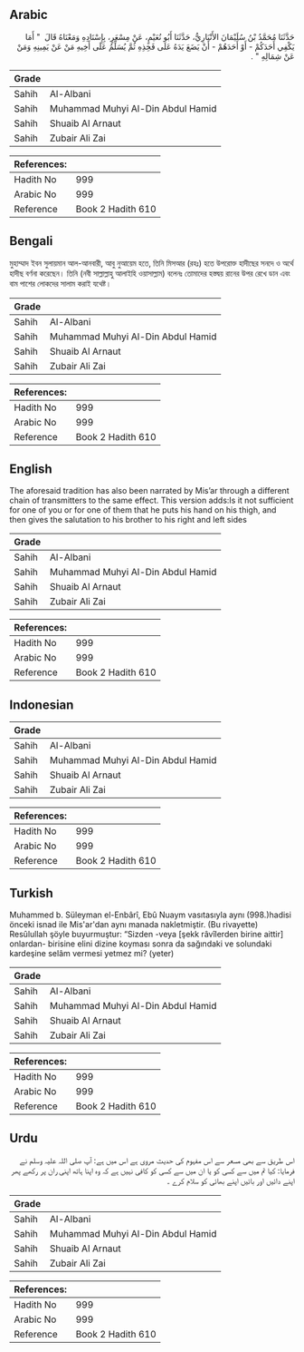 ## Arabic


<div dir="rtl" lang="ar" style={{fontSize:'larger',backgroundColor:'#f8f9fa',padding:20}}>
حَدَّثَنَا مُحَمَّدُ بْنُ سُلَيْمَانَ الأَنْبَارِيُّ، حَدَّثَنَا أَبُو نُعَيْمٍ، عَنْ مِسْعَرٍ، بِإِسْنَادِهِ وَمَعْنَاهُ قَالَ ‏ "‏ أَمَا يَكْفِي أَحَدَكُمْ - أَوْ أَحَدَهُمْ - أَنْ يَضَعَ يَدَهُ عَلَى فَخِذِهِ ثُمَّ يُسَلِّمُ عَلَى أَخِيهِ مَنْ عَنْ يَمِينِهِ وَمَنْ عَنْ شِمَالِهِ ‏"‏ ‏.‏
</div>
<div style={{backgroundColor:'#f8f9fa',padding:20, marginBottom: 10}}><table> <thead> <tr> <th>Grade</th> <th></th> </tr> </thead> <tbody> <tr><td>Sahih</td><td>Al-Albani</td></tr><tr><td>Sahih</td><td>Muhammad Muhyi Al-Din Abdul Hamid</td></tr><tr><td>Sahih</td><td>Shuaib Al Arnaut</td></tr><tr><td>Sahih</td><td>Zubair Ali Zai</td></tr></tbody></table><table> <thead> <tr> <th>References:</th> <th></th> </tr> </thead> <tbody><tr><td>Hadith No</td><td>999</td></tr><tr><td>Arabic No</td><td>999</td></tr><tr><td>Reference</td><td>Book 2 Hadith 610</td></tr></tbody></table></div>

## Bengali


<div dir="ltr" lang="bn" style={{fontSize:'larger',backgroundColor:'#f8f9fa',padding:20}}>
মুহাম্মাদ ইবন সুলায়মান আল-আনবারী, আবু নুআয়েম হতে, তিনি মিসআর (রহঃ) হতে উপরোক্ত হাদীছের সনদে ও অর্থে হাদীছ বর্ণনা করেছেন। তিনি (নবী সাল্লাল্লাহু আলাইহি ওয়াসাল্লাম) বলেনঃ তোমাদের হস্তদ্বয় রানের উপর রেখে ডান এবং বাম পাশের লোকদের সালাম করাই যথেষ্ট।
</div>
<div style={{backgroundColor:'#f8f9fa',padding:20, marginBottom: 10}}><table> <thead> <tr> <th>Grade</th> <th></th> </tr> </thead> <tbody> <tr><td>Sahih</td><td>Al-Albani</td></tr><tr><td>Sahih</td><td>Muhammad Muhyi Al-Din Abdul Hamid</td></tr><tr><td>Sahih</td><td>Shuaib Al Arnaut</td></tr><tr><td>Sahih</td><td>Zubair Ali Zai</td></tr></tbody></table><table> <thead> <tr> <th>References:</th> <th></th> </tr> </thead> <tbody><tr><td>Hadith No</td><td>999</td></tr><tr><td>Arabic No</td><td>999</td></tr><tr><td>Reference</td><td>Book 2 Hadith 610</td></tr></tbody></table></div>

## English


<div dir="ltr" lang="en" style={{fontSize:'larger',backgroundColor:'#f8f9fa',padding:20}}>
The aforesaid tradition has also been narrated by Mis’ar through a different chain of transmitters to the same effect. This version adds:Is it not sufficient for one of you or for one of them that he puts his hand on his thigh, and then gives the salutation to his brother to his right and left sides
</div>
<div style={{backgroundColor:'#f8f9fa',padding:20, marginBottom: 10}}><table> <thead> <tr> <th>Grade</th> <th></th> </tr> </thead> <tbody> <tr><td>Sahih</td><td>Al-Albani</td></tr><tr><td>Sahih</td><td>Muhammad Muhyi Al-Din Abdul Hamid</td></tr><tr><td>Sahih</td><td>Shuaib Al Arnaut</td></tr><tr><td>Sahih</td><td>Zubair Ali Zai</td></tr></tbody></table><table> <thead> <tr> <th>References:</th> <th></th> </tr> </thead> <tbody><tr><td>Hadith No</td><td>999</td></tr><tr><td>Arabic No</td><td>999</td></tr><tr><td>Reference</td><td>Book 2 Hadith 610</td></tr></tbody></table></div>

## Indonesian


<div dir="ltr" lang="id" style={{fontSize:'larger',backgroundColor:'#f8f9fa',padding:20}}>

</div>
<div style={{backgroundColor:'#f8f9fa',padding:20, marginBottom: 10}}><table> <thead> <tr> <th>Grade</th> <th></th> </tr> </thead> <tbody> <tr><td>Sahih</td><td>Al-Albani</td></tr><tr><td>Sahih</td><td>Muhammad Muhyi Al-Din Abdul Hamid</td></tr><tr><td>Sahih</td><td>Shuaib Al Arnaut</td></tr><tr><td>Sahih</td><td>Zubair Ali Zai</td></tr></tbody></table><table> <thead> <tr> <th>References:</th> <th></th> </tr> </thead> <tbody><tr><td>Hadith No</td><td>999</td></tr><tr><td>Arabic No</td><td>999</td></tr><tr><td>Reference</td><td>Book 2 Hadith 610</td></tr></tbody></table></div>

## Turkish


<div dir="ltr" lang="tr" style={{fontSize:'larger',backgroundColor:'#f8f9fa',padding:20}}>
Muhammed b. Süleyman el-Enbârî, Ebû Nuaym vasıtasıyla aynı (998.)hadisi önceki isnad ile Mis'ar'dan aynı manada nakletmiştir. (Bu rivayette) Resûlullah şöyle buyurmuştur: “Sizden -veya [şekk râvîlerden birine aittir] onlardan- birisine elini dizine koyması sonra da sağındaki ve solundaki kardeşine selâm vermesi yetmez mi? (yeter)
</div>
<div style={{backgroundColor:'#f8f9fa',padding:20, marginBottom: 10}}><table> <thead> <tr> <th>Grade</th> <th></th> </tr> </thead> <tbody> <tr><td>Sahih</td><td>Al-Albani</td></tr><tr><td>Sahih</td><td>Muhammad Muhyi Al-Din Abdul Hamid</td></tr><tr><td>Sahih</td><td>Shuaib Al Arnaut</td></tr><tr><td>Sahih</td><td>Zubair Ali Zai</td></tr></tbody></table><table> <thead> <tr> <th>References:</th> <th></th> </tr> </thead> <tbody><tr><td>Hadith No</td><td>999</td></tr><tr><td>Arabic No</td><td>999</td></tr><tr><td>Reference</td><td>Book 2 Hadith 610</td></tr></tbody></table></div>

## Urdu


<div dir="rtl" lang="ur" style={{fontSize:'larger',backgroundColor:'#f8f9fa',padding:20}}>
اس طریق سے بھی مسعر سے اس مفہوم کی حدیث مروی ہے اس میں ہے: آپ صلی اللہ علیہ وسلم نے فرمایا: کیا تم میں سے کسی کو یا ان میں سے کسی کو کافی نہیں ہے کہ وہ اپنا ہاتھ اپنی ران پر رکھے پھر اپنے دائیں اور بائیں اپنے بھائی کو سلام کرے ۔
</div>
<div style={{backgroundColor:'#f8f9fa',padding:20, marginBottom: 10}}><table> <thead> <tr> <th>Grade</th> <th></th> </tr> </thead> <tbody> <tr><td>Sahih</td><td>Al-Albani</td></tr><tr><td>Sahih</td><td>Muhammad Muhyi Al-Din Abdul Hamid</td></tr><tr><td>Sahih</td><td>Shuaib Al Arnaut</td></tr><tr><td>Sahih</td><td>Zubair Ali Zai</td></tr></tbody></table><table> <thead> <tr> <th>References:</th> <th></th> </tr> </thead> <tbody><tr><td>Hadith No</td><td>999</td></tr><tr><td>Arabic No</td><td>999</td></tr><tr><td>Reference</td><td>Book 2 Hadith 610</td></tr></tbody></table></div>